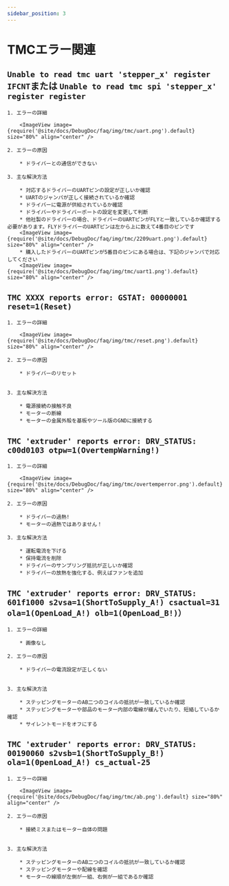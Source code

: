 ```yaml
---
sidebar_position: 3
---
```




# TMCエラー関連

## `Unable to read tmc uart 'stepper_x' register IFCNT`または `Unable to read tmc spi 'stepper_x' register register` 

    1. エラーの詳細

        <ImageView image={require('@site/docs/DebugDoc/faq/img/tmc/uart.png').default} size="80%" align="center" />

    2. エラーの原因

        * ドライバーとの通信ができない

    3. 主な解決方法

        * 対応するドライバーのUARTピンの設定が正しいか確認
        * UARTのジャンパが正しく接続されているか確認
        * ドライバーに電源が供給されているか確認
        * ドライバーやドライバーポートの設定を変更して判断
        * 他社製のドライバーの場合、ドライバーのUARTピンがFLYと一致しているか確認する必要があります。FLYドライバーのUARTピンは左から上に数えて4番目のピンです
        <ImageView image={require('@site/docs/DebugDoc/faq/img/tmc/2209uart.png').default} size="80%" align="center" />
        * 購入したドライバーのUARTピンが5番目のピンにある場合は、下記のジャンパで対応してください
        <ImageView image={require('@site/docs/DebugDoc/faq/img/tmc/uart1.png').default} size="80%" align="center" />

## `TMC XXXX reports error: GSTAT: 00000001 reset=1(Reset) ` 

    1. エラーの詳細

        <ImageView image={require('@site/docs/DebugDoc/faq/img/tmc/reset.png').default} size="80%" align="center" />

    2. エラーの原因

        * ドライバーのリセット


    3. 主な解決方法

        * 電源接続の接触不良
        * モーターの断線
        * モーターの金属外殻を基板やツール版のGNDに接続する

## `TMC 'extruder' reports error: DRV_STATUS: c00d0103 otpw=1(OvertempWarning!) `

    1. エラーの詳細

        <ImageView image={require('@site/docs/DebugDoc/faq/img/tmc/overtemperror.png').default} size="80%" align="center" />

    2. エラーの原因

        * ドライバーの過熱!
        * モーターの過熱ではありません！

    3. 主な解決方法

        * 運転電流を下げる
        * 保持電流を削除
        * ドライバーのサンプリング抵抗が正しいか確認
        * ドライバーの放熱を強化する、例えばファンを追加

## `TMC 'extruder' reports error: DRV_STATUS: 601f1000 s2vsa=1(ShortToSupply_A!) csactual=31 ola=1(OpenLoad_A!) olb=1(OpenLoad_B!)）`

    1. エラーの詳細

        * 画像なし

    2. エラーの原因

        * ドライバーの電流設定が正しくない


    3. 主な解決方法
        
        * ステッピングモーターのAB二つのコイルの抵抗が一致しているか確認
        * ステッピングモーターや部品のモーター内部の電線が緩んでいたり、短絡しているか確認
        * サイレントモードをオフにする

## `TMC 'extruder' reports error: DRV_STATUS: 00190060 s2vsb=1(ShortToSupply_B!) ola=1(0penLoad_A!) cs_actual-25`

    1. エラーの詳細
    
        <ImageView image={require('@site/docs/DebugDoc/faq/img/tmc/ab.png').default} size="80%" align="center" />

    2. エラーの原因

        * 接続ミスまたはモーター自体の問題


    3. 主な解決方法
        
        * ステッピングモーターのAB二つのコイルの抵抗が一致しているか確認
        * ステッピングモーターや配線を確認
        * モーターの線順が左側が一組、右側が一組であるか確認


